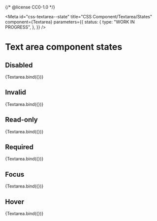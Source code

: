 {/* @license CC0-1.0 */}


<Meta
  id="css-textarea--state"
  title="CSS Component/Textarea/States"
  component={Textarea}
  parameters={{
    status: {
      type: "WORK IN PROGRESS",
    },
  }}
/>

# Text area component states

## Disabled

<Canvas>
  <Story
    name="disabled"
    args={{
      ...exampleArgs,
      disabled: true,
    }}
  >
    {Textarea.bind({})}
  </Story>
</Canvas>

## Invalid

<Canvas>
  <Story
    name="invalid"
    args={{
      ...exampleArgs,
      invalid: true,
    }}
  >
    {Textarea.bind({})}
  </Story>
</Canvas>

## Read-only

<Canvas>
  <Story
    name="read-only"
    args={{
      ...exampleArgs,
      readOnly: true,
    }}
  >
    {Textarea.bind({})}
  </Story>
</Canvas>

## Required

<Canvas>
  <Story
    name="required"
    args={{
      ...exampleArgs,
      required: true,
    }}
  >
    {Textarea.bind({})}
  </Story>
</Canvas>

## Focus

<Canvas>
  <Story
    name="focus"
    args={{
      ...exampleArgs,
      focus: true,
    }}
  >
    {Textarea.bind({})}
  </Story>
</Canvas>

## Hover

<Canvas>
  <Story
    name="hover"
    args={{
      ...exampleArgs,
      hover: true,
    }}
  >
    {Textarea.bind({})}
  </Story>
</Canvas>
